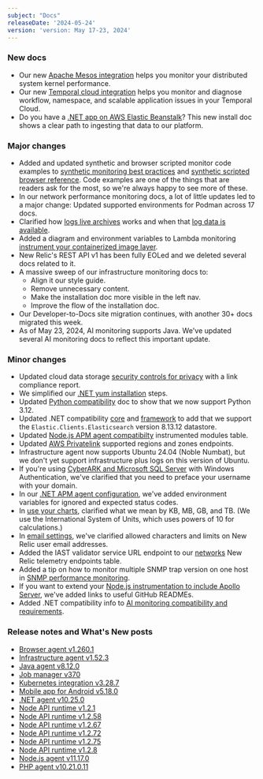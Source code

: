 ```yaml
---
subject: "Docs"
releaseDate: '2024-05-24'
version: 'version: May 17-23, 2024'
---
```


### New docs

* Our new [Apache Mesos integration](/docs/infrastructure/host-integrations/host-integrations-list/apache-mesos-integration) helps you monitor your distributed system kernel performance.
* Our new [Temporal cloud integration](/docs/infrastructure/host-integrations/host-integrations-list/temporal-cloud-integration) helps you monitor and diagnose workflow, namespace, and scalable application issues in your Temporal Cloud. 
* Do you have a [.NET app on AWS <DNT>Elastic Beanstalk</DNT>](/docs/apm/agents/net-agent/install-guides/install-net-agent-on-aws-elastic-beanstalk)? This new install doc shows a clear path to ingesting that data to our platform.

### Major changes

* Added and updated synthetic and browser scripted monitor code examples to [synthetic monitoring best practices](/docs/new-relic-solutions/best-practices-guides/full-stack-observability/synthetic-monitoring-best-practices-guide) and [synthetic scripted browser reference](/docs/synthetics/synthetic-monitoring/scripting-monitors/synthetic-scripted-browser-reference-monitor-versions-chrome-100). Code examples are one of the things that are readers ask for the most, so we're always happy to see more of these.
* In our network performance monitoring docs, a lot of little updates led to a major change: Updated supported environments for Podman across 17 docs.
* Clarified how [logs live archives](/docs/logs/get-started/live-archives) works and when that [log data is available](/docs/logs/get-started/live-archives-billing).
* Added a diagram and environment variables to Lambda monitoring [instrument your containerized image layer](/docs/serverless-function-monitoring/aws-lambda-monitoring/enable-lambda-monitoring/containerized-images/).
* New Relic's REST API v1 has been fully EOLed and we deleted several docs related to it.
* A massive sweep of our infrastructure monitoring docs to:
    * Align it our style guide.
    * Remove unnecessary content.
    * Make the installation doc more visible in the left nav.
    * Improve the flow of the installation doc.
* Our Developer-to-Docs site migration continues, with another 30+ docs migrated this week.
* As of May 23, 2024, AI monitoring supports Java. We've updated several AI monitoring docs to reflect this important update.

### Minor changes

* Updated cloud data storage [security controls for privacy](/docs/security/security-privacy/data-privacy/security-controls-privacy/#cloud-data-storage) with a link compliance report.
* We simplified our [.NET yum installation](/install/dotnet/installation/linuxInstall2/#yum) steps.
* Updated [Python compatibility](/docs/apm/agents/python-agent/getting-started/compatibility-requirements-python-agent/#basic) doc to show that we now support Python 3.12.
* Updated .NET compatibility [core](/docs/apm/agents/net-agent/getting-started/net-agent-compatibility-requirements-net-core/#database) and [framework](/docs/apm/agents/net-agent/getting-started/net-agent-compatibility-requirements-net-framework/#database) to add that we support the `Elastic.Clients.Elasticsearch` version 8.13.12 datastore.
* Updated [Node.js APM agent compatibilty](/docs/apm/agents/nodejs-agent/getting-started/compatibility-requirements-nodejs-agent) instrumented modules table.
* Updated [AWS Privatelink](/docs/data-apis/custom-data/aws-privatelink) supported regions and zones endpoints.
* Infrastructure agent now supports Ubuntu 24.04 (Noble Numbat), but we don't yet support infrastructure plus logs on this version of Ubuntu.
* If you're using [CyberARK and Microsoft SQL Server](/docs/infrastructure/host-integrations/installation/secrets-management/#cyberark-api) with Windows Authentication, we've clarified that you need to preface your username with your domain.
* In our [.NET APM agent configuration](/docs/apm/agents/net-agent/configuration/net-agent-configuration/#error-ignoreErrors), we've added environment variables for ignored and expected status codes.
* In [use your charts](/docs/query-your-data/explore-query-data/use-charts/use-your-charts), clarified what we mean by KB, MB, GB, and TB. (We use the International System of Units, which uses powers of 10 for calculations.)
* In [email settings](/docs/accounts/accounts/account-maintenance/account-email-settings), we've clarified allowed characters and limits on New Relic user email addresses.
* Added the IAST validator service URL endpoint to our [networks](/docs/new-relic-solutions/get-started/networks/#new-relic-endpoints) New Relic telemetry endpoints table.
* Added a tip on how to monitor multiple SNMP trap version on one host in [SNMP performance monitoring](/docs/network-performance-monitoring/setup-performance-monitoring/snmp-performance-monitoring).
* If you want to extend your [Node.js instrumentation to include Apollo Server](/docs/apm/agents/nodejs-agent/getting-started/introduction-new-relic-nodejs/#extend-instrumentation), we've added links to useful GitHub READMEs.
* Added .NET compatibility info to  [AI monitoring compatibility and requirements](/docs/ai-monitoring/compatibility-requirements-ai-monitoring/#compatibility).


### Release notes and What's New posts

* [Browser agent v1.260.1](/docs/release-notes/new-relic-browser-release-notes/browser-agent-release-notes/browser-agent-v1.260.1)
* [Infrastructure agent v1.52.3](/docs/release-notes/infrastructure-release-notes/infrastructure-agent-release-notes/new-relic-infrastructure-agent-1523)
* [Java agent v8.12.0](/docs/release-notes/agent-release-notes/java-release-notes/java-agent-8120)
* [Job manager v370](/docs/release-notes/synthetics-release-notes/job-manager-release-notes/job-manager-release-370)
* [Kubernetes integration v3.28.7](/docs/release-notes/infrastructure-release-notes/kubernetes-integration-release-notes/kubernetes-integration-3-28-7)
* [Mobile app for Android v5.18.0](/docs/release-notes/mobile-apps-release-notes/new-relic-android-release-notes/new-relic-android-5180)
* [.NET agent v10.25.0](/docs/release-notes/agent-release-notes/net-release-notes/net-agent-10-25-0)
* [Node API runtime v1.2.1](/docs/release-notes/synthetics-release-notes/node-api-runtime-release-notes/node-api-runtime-1.2.1)
* [Node API runtime v1.2.58](/docs/release-notes/synthetics-release-notes/node-api-runtime-release-notes/node-api-runtime-1.2.58)
* [Node API runtime v1.2.67](/docs/release-notes/synthetics-release-notes/node-api-runtime-release-notes/node-api-runtime-1.2.67)
* [Node API runtime v1.2.72](/docs/release-notes/synthetics-release-notes/node-api-runtime-release-notes/node-api-runtime-1.2.72)
* [Node API runtime v1.2.75](/docs/release-notes/synthetics-release-notes/node-api-runtime-release-notes/node-api-runtime-1.2.75)
* [Node API runtime v1.2.8](/docs/release-notes/synthetics-release-notes/node-api-runtime-release-notes/node-api-runtime-1.2.8)
* [Node.js agent v11.17.0](/docs/release-notes/agent-release-notes/nodejs-release-notes/node-agent-11-17-0)
* [PHP agent v10.21.0.11](/docs/release-notes/agent-release-notes/php-release-notes/php-agent-10-21-0-11)
















